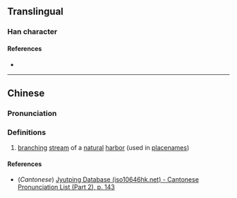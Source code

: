 {{character info/new}}
==Translingual==

===Han character===
{{Han char|rn=85|rad=水|as=10|sn=13|four=|canj=EYKK|ids=⿰氵效}}

====References====
* {{Han ref|kx=0643.241|hdz=31705.021|uh=6EE7|ud=28391}}

----

==Chinese==
{{zh-forms}}

===Pronunciation===
{{zh-pron
|m=yáo
|c=haau6
|mc=
|oc=
|ma=
|cat=n
}}

===Definitions===
{{zh-hanzi}}

# {{lb|zh|dialect}} [[branching]] [[stream]] of a [[natural]] [[harbor]] (used in [[placename]]s)

====References====
* (''Cantonese'') [http://www.iso10646hk.net/jp/document/download.jsp Jyutping Database (iso10646hk.net) - Cantonese Pronunciation List (Part 2), p. 143]